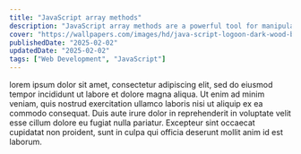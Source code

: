 ```yaml
---
title: "JavaScript array methods"
description: "JavaScript array methods are a powerful tool for manipulating arrays in JavaScript. They allow you to manipulate the array to your liking."
cover: "https://wallpapers.com/images/hd/java-script-logoon-dark-wood-background-7yyxqxekizvuj4vg.jpg"
publishedDate: "2025-02-02"
updatedDate: "2025-02-02"
tags: ["Web Development", "JavaScript"]
---
```


lorem ipsum dolor sit amet, consectetur adipiscing elit, sed do eiusmod tempor incididunt ut labore et dolore magna aliqua. Ut enim ad minim veniam, quis nostrud exercitation ullamco laboris nisi ut aliquip ex ea commodo consequat. Duis aute irure dolor in reprehenderit in voluptate velit esse cillum dolore eu fugiat nulla pariatur. Excepteur sint occaecat cupidatat non proident, sunt in culpa qui officia deserunt mollit anim id est laborum.
